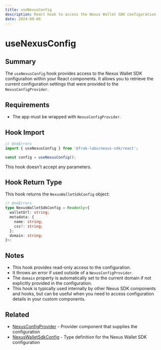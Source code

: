 ```yaml
---
title: useNexusConfig
description: React hook to access the Nexus Wallet SDK configuration
date: 2024-09-06
---
```


# useNexusConfig

## Summary
The `useNexusConfig` hook provides access to the Nexus Wallet SDK configuration within your React components. It allows you to retrieve the current configuration settings that were provided to the `NexusConfigProvider`.

## Requirements
- The app must be wrapped with `NexusConfigProvider`.

## Hook Import

```ts twoslash
// @noErrors
import { useNexusConfig } from '@frak-labs/nexus-sdk/react';

const config = useNexusConfig();
```

This hook doesn't accept any parameters.

## Hook Return Type
This hook returns the `NexusWalletSdkConfig` object:

```ts twoslash
// @noErrors
type NexusWalletSdkConfig = Readonly<{
  walletUrl: string;
  metadata: {
    name: string;
    css?: string;
  };
  domain: string;
}>;
```

## Notes
- This hook provides read-only access to the configuration.
- It throws an error if used outside of a `NexusConfigProvider`.
- The `domain` property is automatically set to the current domain if not explicitly provided in the configuration.
- This hook is typically used internally by other Nexus SDK components and hooks, but can be useful when you need to access configuration details in your custom components.

## Related
- [NexusConfigProvider](/nexus-sdk/api/react/NexusConfigProvider) - Provider component that supplies the configuration
- [NexusWalletSdkConfig](/nexus-sdk/api/types/NexusWalletSdkConfig) - Type definition for the Nexus Wallet SDK configuration